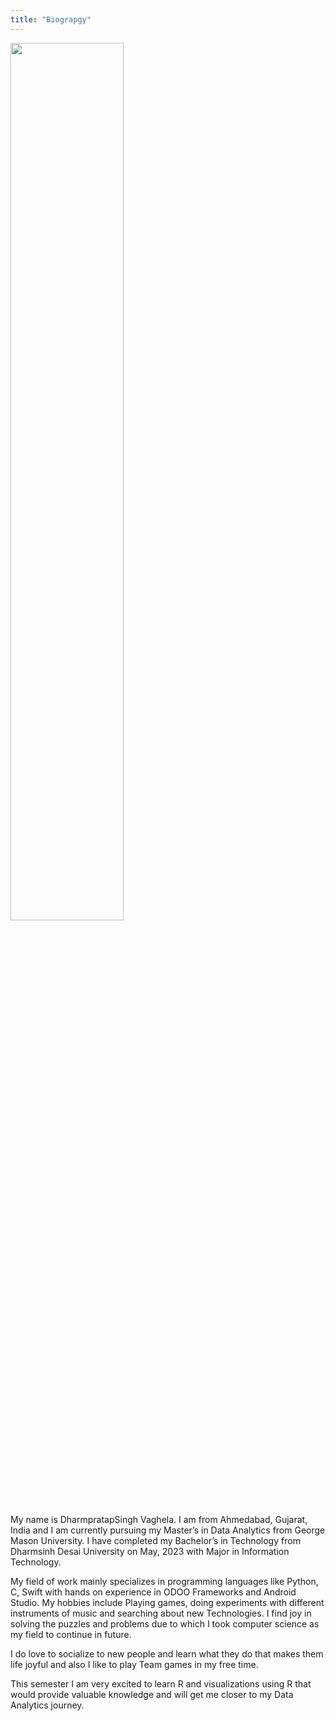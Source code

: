 ---
title: "Biograpgy"
---

![](20240218_195801173_iOS.jpg){fig-align="center" width="60%"}

My name is DharmpratapSingh Vaghela. I am from Ahmedabad, Gujarat, India and I am currently pursuing my Master's in Data Analytics from George Mason University. I have completed my Bachelor's in Technology from Dharmsinh Desai University on May, 2023 with Major in Information Technology.

My field of work mainly specializes in programming languages like Python, C, Swift with hands on experience in ODOO Frameworks and Android Studio. My hobbies include Playing games, doing experiments with different instruments of music and searching about new Technologies. I find joy in solving the puzzles and problems due to which I took computer science as my field to continue in future.

I do love to socialize to new people and learn what they do that makes them life joyful and also I like to play Team games in my free time.

This semester I am very excited to learn R and visualizations using R that would provide valuable knowledge and will get me closer to my Data Analytics journey.
